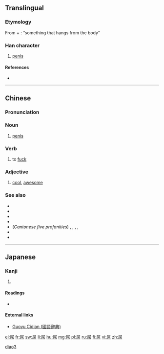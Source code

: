 ==Translingual==

===Etymology===
From {{term|尸||body|lang=mul|sc=Hani}} + {{term|吊||to hang|lang=mul|sc=Hani}}: “something that hangs from the body”

===Han character===
{{Han char|rn=44|rad=尸|as=06|sn=9|four=7722<sub>7</sub>|canj=尸口中月 (SRLB)|ids=⿸[[尸]][[吊]]}}

# [[penis]]

====References====
* {{Han ref|kx=0301.210|dkj=07685|dj=0598.120|hdz=20972.020|uh=5C4C|ud=23628|bh=CE78|bd=52856}}

----

==Chinese==

===Pronunciation===
{{zh-pron
|m=diǎo
|c=diu2
|cat=n,c:v,m:adj
}}

===Noun===
{{zh-noun}}

# {{context|vulgar|lang=zh}} [[penis]]

===Verb===
{{zh-verb}}

# {{context|vulgar|Cantonese|lang=zh}} to [[fuck]]
#: {{zh-usex|'''屌''' 你！|[[fuck you|'''Fuck''' you!]]|C-GZ}}

===Adjective===
{{zh-adj}}

# {{context|Taiwan|slang|lang=zh}} [[cool]], [[awesome]]
#: {{zh-usex|這個 很 '''屌'''{diǎo} 啊！|This is '''awesome'''!}}

===See also===
* {{zh-l|肏}}
* {{zh-l|幹}}
* {{zh-l|𨳒}}
* {{zh-l|屌你老母}}
* (''Cantonese five profanities'') {{zh-l|屌}}, {{zh-l|鸠/鳩}}, {{zh-l|撚}}, {{zh-l|柒}}, {{zh-l|閪}}
* {{zh-l|小狗懒擦鞋/小狗懶擦鞋}}
* {{zh-l|𠄏}}

----

==Japanese==

===Kanji===
{{ja-kanji|grade=9|rs=尸06}}

# {{defn|lang=ja|sort=尸06}}

====Readings====
* {{ja-readings|on=[[ちょう]] (chō)|kun=}}

====External links====
* [http://140.111.34.46/cgi-bin/dict/GetContent.cgi?Database=dict&DocNum=34962&GraphicWord=yes&QueryString=屌$ Guoyu Cidian (國語辭典)]

[[Category:Mandarin slang|diao3]]

[[el:屌]]
[[fr:屌]]
[[sw:屌]]
[[li:屌]]
[[hu:屌]]
[[mg:屌]]
[[pl:屌]]
[[ru:屌]]
[[fi:屌]]
[[vi:屌]]
[[zh:屌]]